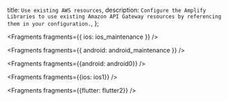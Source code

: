   title: `Use existing AWS resources`,
  description: `Configure the Amplify Libraries to use existing Amazon API Gateway resources by referencing them in your configuration.`,
};


<Fragments fragments={{ ios: ios_maintenance }} />


<Fragments fragments={{ android: android_maintenance }} />


<Fragments fragments={{android: android0}} />


<Fragments fragments={{ios: ios1}} />


<Fragments fragments={{flutter: flutter2}} />